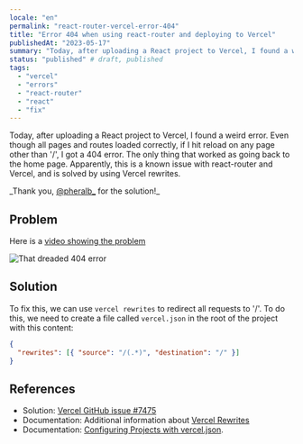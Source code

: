 ```yaml
---
locale: "en"
permalink: "react-router-vercel-error-404"
title: "Error 404 when using react-router and deploying to Vercel"
publishedAt: "2023-05-17"
summary: "Today, after uploading a React project to Vercel, I found a weird error. Even though all pages and routes loaded correctly, if I hit reload on any page other than '/', I got a 404 error. The only thing that worked as going back to the home page. Apparently, this is a known issue with react-router and Vercel, and is solved by using Vercel rewrites."
status: "published" # draft, published
tags:
  - "vercel"
  - "errors"
  - "react-router"
  - "react"
  - "fix"
---
```


Today, after uploading a React project to Vercel, I found a weird error. Even though all pages and routes loaded correctly, if I hit reload on any page other than '/', I got a 404 error. The only thing that worked as going back to the home page. Apparently, this is a known issue with react-router and Vercel, and is solved by using Vercel rewrites.

_Thank you, [@pheralb\_](https://twitter.com/pheralb_) for the solution!\_

## Problem

Here is a [video showing the problem](/images/articles/error-404-react-router-vercel/error-404-react-router-vercel.mp4)

![That dreaded 404 error](/images/articles/error-404-react-router-vercel/error-404-react-router-vercel.png)

## Solution

To fix this, we can use `vercel rewrites` to redirect all requests to '/'. To do this, we need to create a file called `vercel.json` in the root of the project with this content:

```json filename="vercel.json"
{
  "rewrites": [{ "source": "/(.*)", "destination": "/" }]
}
```

## References

- Solution: [Vercel GitHub issue #7475](https://github.com/vercel/vercel/issues/7475#issuecomment-1101659972)
- Documentation: Additional information about [Vercel Rewrites](https://vercel.com/docs/concepts/edge-network/rewrites)
- Documentation: [Configuring Projects with vercel.json](https://vercel.com/docs/configuration#project/rewrites).
